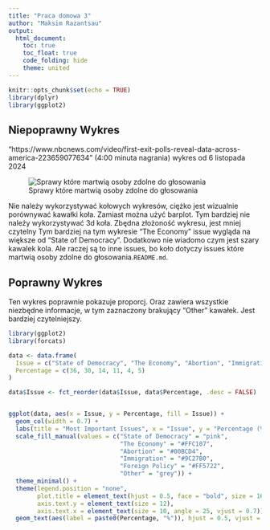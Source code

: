 ```yaml
---
title: "Praca domowa 3"
author: "Maksim Razantsau"
output: 
  html_document:
    toc: true
    toc_float: true
    code_folding: hide
    theme: united
---
```

  
  ```r
knitr::opts_chunk$set(echo = TRUE)
library(dplyr)
library(ggplot2)
```

## Niepoprawny Wykres
"https://www.nbcnews.com/video/first-exit-polls-reveal-data-across-america-223659077634" (4:00 minuta nagrania) wykres od 6 listopada 2024

![Sprawy które martwią osoby zdolne do głosowania](niepoprawny.png)

Nie należy wykorzystywać kołowych wykresów, ciężko jest wizualnie porównywać kawałki koła. Zamiast można użyć barplot. Tym bardziej nie należy wykorzystywać 3d koła. Zbędna złożoność wykresu, jest mniej czytelny Tym bardziej na tym wykresie "The Economy" issue wygląda na większe od "State of Democracy". Dodatkowo nie wiadomo czym jest szary kawalek kola. Ale raczej są to inne issues, bo koło dotyczy issues które martwią osoby zdolne do głosowania.`README.md`.


## Poprawny Wykres

Ten wykres poprawnie pokazuje proporcj. Oraz zawiera wszystkie niezbędne informacje, w tym zaznaczony brakujący "Other" kawałek. Jest bardziej czytelniejszy.

```r

library(ggplot2)
library(forcats)

data <- data.frame(
  Issue = c("State of Democracy", "The Economy", "Abortion", "Immigration", "Foreign Policy", "Other"),
  Percentage = c(36, 30, 14, 11, 4, 5)
)

data$Issue <- fct_reorder(data$Issue, data$Percentage, .desc = FALSE)


ggplot(data, aes(x = Issue, y = Percentage, fill = Issue)) +
  geom_col(width = 0.7) +
  labs(title = "Most Important Issues", x = "Issue", y = "Percentage (%)") +
  scale_fill_manual(values = c("State of Democracy" = "pink", 
                               "The Economy" = "#FFC107", 
                               "Abortion" = "#00BCD4", 
                               "Immigration" = "#9C27B0", 
                               "Foreign Policy" = "#FF5722",
                               "Other" = "grey")) +
  theme_minimal() +
  theme(legend.position = "none",
        plot.title = element_text(hjust = 0.5, face = "bold", size = 16),
        axis.text.y = element_text(size = 12),
        axis.text.x = element_text(size = 10, angle = 25, vjust = 0.7)) +
  geom_text(aes(label = paste0(Percentage, "%")), hjust = 0.5, vjust = 2, size = 5)    

```

